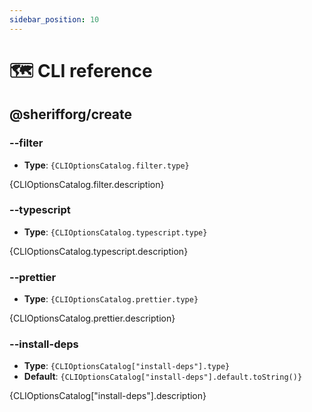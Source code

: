 ```yaml
---
sidebar_position: 10
---
```



# 🗺️ CLI reference

## @sherifforg/create

### --filter

- **Type**: <code>{CLIOptionsCatalog.filter.type}</code>

<p>{CLIOptionsCatalog.filter.description}</p>

### --typescript

- **Type**: <code>{CLIOptionsCatalog.typescript.type}</code>

<p>{CLIOptionsCatalog.typescript.description}</p>

### --prettier

- **Type**: <code>{CLIOptionsCatalog.prettier.type}</code>

<p>{CLIOptionsCatalog.prettier.description}</p>

### --install-deps

- **Type**: <code>{CLIOptionsCatalog["install-deps"].type}</code>
- **Default**: <code>{CLIOptionsCatalog["install-deps"].default.toString()}</code>

<p>{CLIOptionsCatalog["install-deps"].description}</p>

